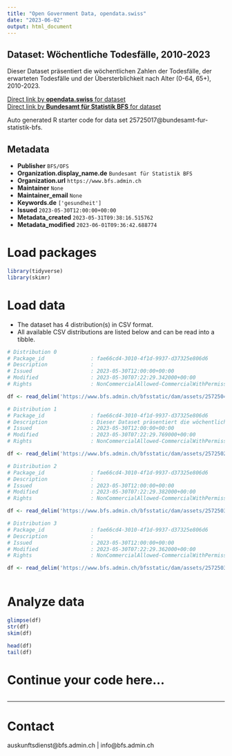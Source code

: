 ```yaml
---
title: "Open Government Data, opendata.swiss"
date: "2023-06-02"
output: html_document
---
```


## Dataset: Wöchentliche Todesfälle, 2010-2023

Dieser Dataset präsentiert die wöchentlichen Zahlen der Todesfälle, der erwarteten Todesfälle und der Übersterblichkeit nach Alter (0-64, 65+), 2010-2023.

[Direct link by **opendata.swiss** for dataset](https://opendata.swiss/de/dataset/wochentliche-todesfalle-2010-2023)<br>
[Direct link by **Bundesamt für Statistik BFS** for dataset](https://www.bfs.admin.ch/asset/de/ts-d-14.03.04.03-wr)

Auto generated R starter code for data set 25725017@bundesamt-fur-statistik-bfs.

## Metadata

- **Publisher** `BFS/OFS`
- **Organization.display_name.de** `Bundesamt für Statistik BFS`
- **Organization.url** `https://www.bfs.admin.ch`
- **Maintainer** `None`
- **Maintainer_email** `None`
- **Keywords.de** `['gesundheit']`
- **Issued** `2023-05-30T12:00:00+00:00`
- **Metadata_created** `2023-05-31T09:38:16.515762`
- **Metadata_modified** `2023-06-01T09:36:42.688774`


# Load packages

```r

library(tidyverse)
library(skimr)

```

# Load data

-   The dataset has 4 distribution(s) in CSV format.
-   All available CSV distributions are listed below and can be read into a tibble.

```r

# Distribution 0
# Package_id               : fae66cd4-3010-4f1d-9937-d37325e806d6
# Description              : 
# Issued                   : 2023-05-30T12:00:00+00:00
# Modified                 : 2023-05-30T07:22:29.342000+00:00
# Rights                   : NonCommercialAllowed-CommercialWithPermission-ReferenceRequired

df <- read_delim('https://www.bfs.admin.ch/bfsstatic/dam/assets/25725041/master')

# Distribution 1
# Package_id               : fae66cd4-3010-4f1d-9937-d37325e806d6
# Description              : Dieser Dataset präsentiert die wöchentlichen Zahlen der Todesfälle, der erwarteten Todesfälle und der Übersterblichkeit nach Alter (0-64, 65+), 2010-2023.
# Issued                   : 2023-05-30T12:00:00+00:00
# Modified                 : 2023-05-30T07:22:29.769000+00:00
# Rights                   : NonCommercialAllowed-CommercialWithPermission-ReferenceRequired

df <- read_delim('https://www.bfs.admin.ch/bfsstatic/dam/assets/25725029/master')

# Distribution 2
# Package_id               : fae66cd4-3010-4f1d-9937-d37325e806d6
# Description              : 
# Issued                   : 2023-05-30T12:00:00+00:00
# Modified                 : 2023-05-30T07:22:29.382000+00:00
# Rights                   : NonCommercialAllowed-CommercialWithPermission-ReferenceRequired

df <- read_delim('https://www.bfs.admin.ch/bfsstatic/dam/assets/25725037/master')

# Distribution 3
# Package_id               : fae66cd4-3010-4f1d-9937-d37325e806d6
# Description              : 
# Issued                   : 2023-05-30T12:00:00+00:00
# Modified                 : 2023-05-30T07:22:29.362000+00:00
# Rights                   : NonCommercialAllowed-CommercialWithPermission-ReferenceRequired

df <- read_delim('https://www.bfs.admin.ch/bfsstatic/dam/assets/25725033/master')



```

# Analyze data

```r

glimpse(df)
str(df)
skim(df)

head(df)
tail(df)

```

# Continue your code here...

```r

```

------------------------------------------------------------------------

# Contact

auskunftsdienst@bfs.admin.ch | info@bfs.admin.ch
